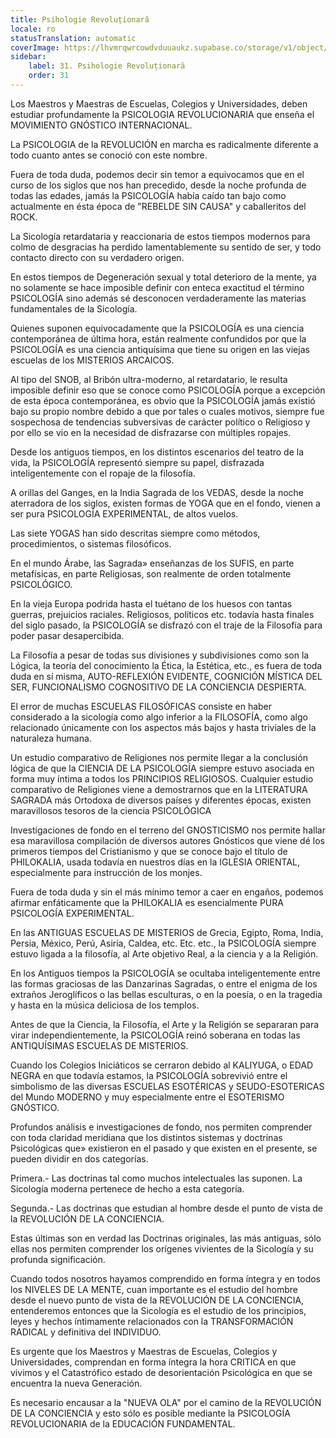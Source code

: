 ```yaml
---
title: Psihologie Revoluționară
locale: ro
statusTranslation: automatic
coverImage: https://lhvmrqwrcowdvduuaukz.supabase.co/storage/v1/object/public/strapi-uploads/small_cover-educacion-fundamental.webp-2d51a7828a2b1309555be27f7e2a61a0.webp
sidebar:
    label: 31. Psihologie Revoluționară
    order: 31
---
```

Los Maestros y Maestras de Escuelas, Colegios y Universidades, deben estudiar profundamente la PSICOLOGIA REVOLUCIONARIA que enseña el MOVIMIENTO GNÓSTICO INTERNACIONAL.

La PSICOLOGIA de la REVOLUCIÓN en marcha es radicalmente diferente a todo cuanto antes se conoció con este nombre.

Fuera de toda duda, podemos decir sin temor a equivocamos que en el curso de los siglos que nos han precedido, desde la noche profunda de todas las edades, jamás la PSICOLOGÍA había caído tan bajo como actualmente en ésta época de "REBELDE SIN CAUSA" y caballeritos del ROCK.

La Sicología retardataria y reaccionaria de estos tiempos modernos para colmo de desgracias ha perdido lamentablemente su sentido de ser, y todo contacto directo con su verdadero origen.

En estos tiempos de Degeneración sexual y total deterioro de la mente, ya no solamente se hace imposible definir con enteca exactitud el término PSICOLOGÍA sino además sé desconocen verdaderamente las materias fundamentales de la Sicología.

Quienes suponen equivocadamente que la PSICOLOGÍA es una ciencia contemporánea de última hora, están realmente confundidos por que la PSICOLOGÍA es una ciencia antiquísima que tiene su origen en las viejas escuelas de los MISTERIOS ARCAICOS.

Al tipo del SNOB, al Bribón ultra-moderno, al retardatario, le resulta imposible definir eso que se conoce como PSICOLOGÍA porque a excepción de esta época contemporánea, es obvio que la PSICOLOGÍA jamás existió bajo su propio nombre debido a que por tales o cuales motivos, siempre fue sospechosa de tendencias subversivas de carácter político o Religioso y por ello se vio en la necesidad de disfrazarse con múltiples ropajes.

Desde los antiguos tiempos, en los distintos escenarios del teatro de la vida, la PSICOLOGÍA representó siempre su papel, disfrazada inteligentemente con el ropaje de la filosofía.

A orillas del Ganges, en la India Sagrada de los VEDAS, desde la noche aterradora de los siglos, existen formas de YOGA que en el fondo, vienen a ser pura PSICOLOGÍA EXPERIMENTAL, de altos vuelos.

Las siete YOGAS han sido descritas siempre como métodos, procedimientos, o sistemas filosóficos.

En el mundo Árabe, las Sagrada» enseñanzas de los SUFIS, en parte metafísicas, en parte Religiosas, son realmente de orden totalmente PSICOLÓGICO.

En la vieja Europa podrida hasta el tuétano de los huesos con tantas guerras, prejuicios raciales. Religiosos, políticos etc. todavía hasta finales del siglo pasado, la PSICOLOGÍA se disfrazó con el traje de la Filosofía para poder pasar desapercibida.

La Filosofía a pesar de todas sus divisiones y subdivisiones como son la Lógica, la teoría del conocimiento la Ética, la Estética, etc., es fuera de toda duda en sí misma, AUTO-REFLEXIÓN EVIDENTE, COGNICIÓN MÍSTICA DEL SER, FUNCIONALISMO COGNOSITIVO DE LA CONCIENCIA DESPIERTA.

El error de muchas ESCUELAS FILOSÓFICAS consiste en haber considerado a la sicología como algo inferior a la FILOSOFÍA, como algo relacionado únicamente con los aspectos más bajos y hasta triviales de la naturaleza humana.

Un estudio comparativo de Religiones nos permite llegar a la conclusión lógica de que la CIENCIA DE LA PSICOLOGÍA siempre estuvo asociada en forma muy íntima a todos los PRINCIPIOS RELIGIOSOS. Cualquier estudio comparativo de Religiones viene a demostrarnos que en la LITERATURA SAGRADA más Ortodoxa de diversos países y diferentes épocas, existen maravillosos tesoros de la ciencia PSICOLÓGICA

Investigaciones de fondo en el terreno del GNOSTICISMO nos permite hallar esa maravillosa compilación de diversos autores Gnósticos que viene dé los primeros tiempos del Cristianismo y que se conoce bajo el título de PHILOKALIA, usada todavía en nuestros días en la IGLESIA ORIENTAL, especialmente para instrucción de los monjes.

Fuera de toda duda y sin el más mínimo temor a caer en engaños, podemos afirmar enfáticamente que la PHILOKALIA es esencialmente PURA PSICOLOGÍA EXPERIMENTAL.

En las ANTIGUAS ESCUELAS DE MISTERIOS de Grecia, Egipto, Roma, India, Persia, México, Perú, Asiría, Caldea, etc. Etc. etc., la PSICOLOGÍA siempre estuvo ligada a la filosofía, al Arte objetivo Real, a la ciencia y a la Religión.

En los Antiguos tiempos la PSICOLOGÍA se ocultaba inteligentemente entre las formas graciosas de las Danzarinas Sagradas, o entre el enigma de los extraños Jeroglíficos o las bellas esculturas, o en la poesía, o en la tragedia y hasta en la música deliciosa de los templos.

Antes de que la Ciencia, la Filosofía, el Arte y la Religión se separaran para virar independientemente, la PSICOLOGÍA reinó soberana en todas las ANTIQUÍSIMAS ESCUELAS DE MISTERIOS.

Cuando los Colegios Iniciáticos se cerraron debido al KALIYUGA, o EDAD NEGRA en que todavía estamos, la PSICOLOGÍA sobrevivió entre el simbolismo de las diversas ESCUELAS ESOTÉRICAS y SEUDO-ESOTERICAS del Mundo MODERNO y muy especialmente entre el ESOTERISMO GNÓSTICO.

Profundos análisis e investigaciones de fondo, nos permiten comprender con toda claridad meridiana que los distintos sistemas y doctrinas Psicológicas que» existieron en el pasado y que existen en el presente, se pueden dividir en dos categorías.

Primera.- Las doctrinas tal como muchos intelectuales las suponen. La Sicología moderna pertenece de hecho a esta categoría.

Segunda.- Las doctrinas que estudian al hombre desde el punto de vista de la REVOLUCIÓN DE LA CONCIENCIA.

Estas últimas son en verdad las Doctrinas originales, las más antiguas, sólo ellas nos permiten comprender los orígenes vivientes de la Sicología y su profunda significación.

Cuando todos nosotros hayamos comprendido en forma íntegra y en todos los NIVELES DE LA MENTE, cuan importante es el estudio del hombre desde el nuevo punto de vista de la REVOLUCIÓN DE LA CONCIENCIA, entenderemos entonces que la Sicología es el estudio de los principios, leyes y hechos íntimamente relacionados con la TRANSFORMACIÓN RADICAL y definitiva del INDIVIDUO.

Es urgente que los Maestros y Maestras de Escuelas, Colegios y Universidades, comprendan en forma íntegra la hora CRITICA en que vivimos y el Catastrófico estado de desorientación Psicológica en que se encuentra la nueva Generación.

Es necesario encausar a la "NUEVA OLA" por el camino de la REVOLUCIÓN DE LA CONCIENCIA y esto sólo es posible mediante la PSICOLOGÍA REVOLUCIONARIA de la EDUCACIÓN FUNDAMENTAL.
